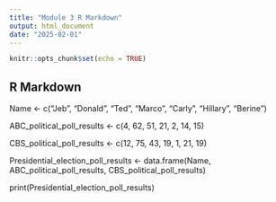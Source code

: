 ```yaml
---
title: "Module 3 R Markdown"
output: html_document
date: "2025-02-01"
---
```


```r
knitr::opts_chunk$set(echo = TRUE)
```

## R Markdown

Name <- c("Jeb", "Donald", "Ted", "Marco", "Carly", "Hillary", "Berine")

ABC_political_poll_results <- c(4, 62, 51, 21, 2, 14, 15)

CBS_political_poll_results <- c(12, 75, 43, 19, 1, 21, 19) 


Presidential_election_poll_results <- data.frame(Name, ABC_political_poll_results, CBS_political_poll_results)

print(Presidential_election_poll_results)